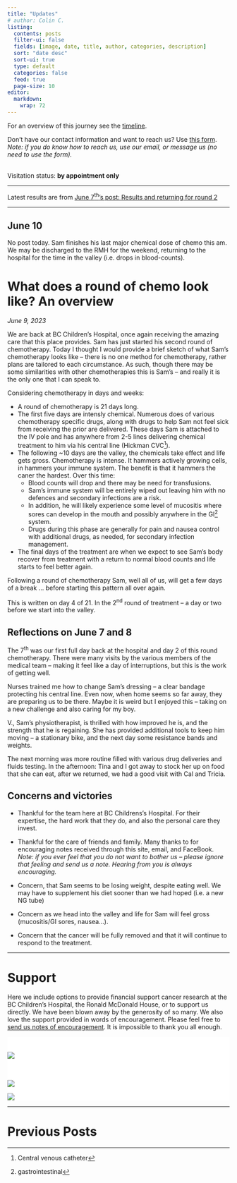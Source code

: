 ```yaml
---
title: "Updates"
# author: Colin C.
listing:
  contents: posts
  filter-ui: false
  fields: [image, date, title, author, categories, description]
  sort: "date desc"
  sort-ui: true
  type: default
  categories: false
  feed: true
  page-size: 10
editor: 
  markdown: 
    wrap: 72
---
```


For an overview of this journey see the [timeline](./timeline.html).

Don't have our contact information and want to reach us? Use [this
form](/contact.html). <br />*Note: if you do know how to reach us, use
our email, or message us (no need to use the form).*

<br/> Visitation status: **by appointment only**

------------------------------------------------------------------------

::: center
Latest results are from [June 7^th^'s post: Results and returning for
round 2](posts/2023-06-07_results-and-round2.html)
:::

------------------------------------------------------------------------

::: callout-note
## June 10

No post today. Sam finishes his last major chemical dose of chemo this
am. We may be discharged to the RMH for the weekend, returning to the
hospital for the time in the valley (i.e. drops in blood-counts).
:::

# What does a round of chemo look like? An overview

*June 9, 2023*

We are back at BC Children's Hospital, once again receiving the amazing
care that this place provides. Sam has just started his second round of
chemotherapy. Today I thought I would provide a brief sketch of what
Sam's chemotherapy looks like -- there is no one method for
chemotherapy, rather plans are tailored to each circumstance. As such,
though there may be some similarities with other chemotherapies this is
Sam's -- and really it is the only one that I can speak to.

Considering chemotherapy in days and weeks:

-   A round of chemotherapy is 21 days long.
-   The first five days are intensly chemical. Numerous does of various
    chemotherapy specific drugs, along with drugs to help Sam not feel
    sick from receiving the prior are delivered. These days Sam is
    attached to the IV pole and has anywhere from 2-5 lines delivering
    chemical treatment to him via his central line (Hickman CVC[^1]).
-   The following \~10 days are the valley, the chemicals take effect
    and life gets gross. Chemotherapy is intense. It hammers actively
    growing cells, in hammers your immune system. The benefit is that it
    hammers the caner the hardest. Over this time:
    -   Blood counts will drop and there may be need for transfusions.
    -   Sam's immune system will be entirely wiped out leaving him with
        no defences and secondary infections are a risk.
    -   In addition, he will likely experience some level of mucositis
        where sores can develop in the mouth and possibly anywhere in
        the GI[^2] system.
    -   Drugs during this phase are generally for pain and nausea
        control with additional drugs, as needed, for secondary
        infection management.
-   The final days of the treatment are when we expect to see Sam's body
    recover from treatment with a return to normal blood counts and life
    starts to feel better again.

[^1]: Central venous catheter

[^2]: gastrointestinal

Following a round of chemotherapy Sam, well all of us, will get a few
days of a break ... before starting this pattern all over again.

This is written on day 4 of 21. In the 2^nd^ round of treatment -- a day
or two before we start into the valley.

## Reflections on June 7 and 8

The 7^th^ was our first full day back at the hospital and day 2 of this
round chemotherapy. There were many visits by the various members of the
medical team -- making it feel like a day of interruptions, but this is
the work of getting well.

Nurses trained me how to change Sam's dressing -- a clear bandage
protecting his central line. Even now, when home seems so far away, they
are preparing us to be there. Maybe it is weird but I enjoyed this --
taking on a new challenge and also caring for my boy.

V., Sam's physiotherapist, is thrilled with how improved he is, and the
strength that he is regaining. She has provided additional tools to keep
him moving -- a stationary bike, and the next day some resistance bands
and weights.

The next morning was more routine filled with various drug deliveries
and fluids testing. In the afternoon: Tina and I got away to stock her
up on food that she can eat, after we returned, we had a good visit with
Cal and Tricia.

## Concerns and victories

-   Thankful for the team here at BC Childrens's Hospital. For their
    expertise, the hard work that they do, and also the personal care
    they invest.

-   Thankful for the care of friends and family. Many thanks to for
    encouraging notes received through this site, email, and FaceBook.\
    *Note: if you ever feel that you do not want to bother us -- please
    ignore that feeling and send us a note. Hearing from you is always
    encouraging.*

-   Concern, that Sam seems to be losing weight, despite eating well. We
    may have to supplement his diet sooner than we had hoped (i.e. a new
    NG tube)

-   Concern as we head into the valley and life for Sam will feel gross
    (mucositis/GI sores, nausea...).

-   Concern that the cancer will be fully removed and that it will
    continue to respond to the treatment.

------------------------------------------------------------------------

# Support

Here we include options to provide financial support cancer research at
the BC Children's Hospital, the Ronald McDonald House, or to support us
directly. We have been blown away by the generosity of so many. We also
love the support provided in words of encouragement. Please feel free to
[send us notes of encouragement](contact.html). It is impossible to
thank you all enough.

::: {.support-container style="background-color: #fff"}
::: {.support layout-ncol="2" style="background-color: #fff; padding-top:1.4em; padding-right:2em"}
[![](/img/bc-childrens_logo.png)](http://www.bcchildrens.ca/donate)

::: {.gfm-embed data-url="https://www.gofundme.com/f/help-the-chisholm-family-while-sam-battles-cancer/widget/medium"}
```{=html}
<script defer src="https://www.gofundme.com/static/js/embed.js"></script>
```
:::
:::

::: {.support layout-ncol="2" style="background-color: #fff; padding-top:1.4em; padding-right:2em"}
[![](https://samsstory.s3.ca-central-1.amazonaws.com/rmdhbc.png)](https://rmhbc.ca)

[![](https://www.friendsofchildren.ca/application/themes/foc/images/logo.png)](https://www.friendsofchildren.ca)
:::
:::

------------------------------------------------------------------------

# Previous Posts
